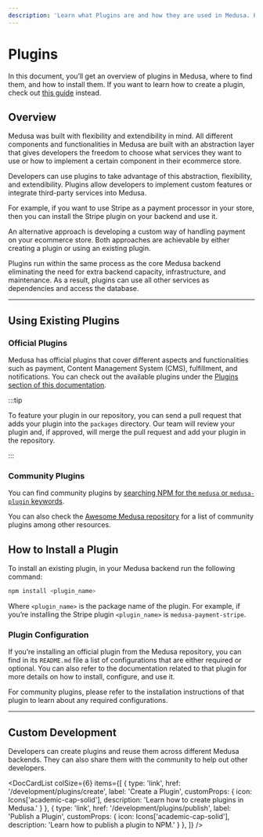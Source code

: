 ```yaml
---
description: 'Learn what Plugins are and how they are used in Medusa. Plugins are re-usable customizations that can be added to a Medusa backend.'
---
```



# Plugins

In this document, you’ll get an overview of plugins in Medusa, where to find them, and how to install them. If you want to learn how to create a plugin, check out [this guide](create.mdx) instead.

## Overview

Medusa was built with flexibility and extendibility in mind. All different components and functionalities in Medusa are built with an abstraction layer that gives developers the freedom to choose what services they want to use or how to implement a certain component in their ecommerce store.

Developers can use plugins to take advantage of this abstraction, flexibility, and extendibility. Plugins allow developers to implement custom features or integrate third-party services into Medusa.

For example, if you want to use Stripe as a payment processor in your store, then you can install the Stripe plugin on your backend and use it.

An alternative approach is developing a custom way of handling payment on your ecommerce store. Both approaches are achievable by either creating a plugin or using an existing plugin.

Plugins run within the same process as the core Medusa backend eliminating the need for extra backend capacity, infrastructure, and maintenance. As a result, plugins can use all other services as dependencies and access the database.

---

## Using Existing Plugins

### Official Plugins

Medusa has official plugins that cover different aspects and functionalities such as payment, Content Management System (CMS), fulfillment, and notifications. You can check out the available plugins under the [Plugins section of this documentation](../../plugins/overview.mdx).

:::tip

To feature your plugin in our repository, you can send a pull request that adds your plugin into the `packages` directory. Our team will review your plugin and, if approved, will merge the pull request and add your plugin in the repository.

:::

### Community Plugins

You can find community plugins by [searching NPM for the `medusa` or `medusa-plugin` keywords](https://www.npmjs.com/search?q=keywords%3Amedusa%2Cmedusa-plugin).

You can also check the [Awesome Medusa repository](https://github.com/adrien2p/awesome-medusajs#plugins) for a list of community plugins among other resources.

## How to Install a Plugin

To install an existing plugin, in your Medusa backend run the following command:

```bash npm2yarn
npm install <plugin_name>
```

Where `<plugin_name>` is the package name of the plugin. For example, if you’re installing the Stripe plugin `<plugin_name>` is `medusa-payment-stripe`.

### Plugin Configuration

If you’re installing an official plugin from the Medusa repository, you can find in its `README.md` file a list of configurations that are either required or optional. You can also refer to the documentation related to that plugin for more details on how to install, configure, and use it.

For community plugins, please refer to the installation instructions of that plugin to learn about any required configurations.

---

## Custom Development

Developers can create plugins and reuse them across different Medusa backends. They can also share them with the community to help out other developers.

<DocCardList colSize={6} items={[
  {
    type: 'link',
    href: '/development/plugins/create',
    label: 'Create a Plugin',
    customProps: {
      icon: Icons['academic-cap-solid'],
      description: 'Learn how to create plugins in Medusa.'
    }
  },
  {
    type: 'link',
    href: '/development/plugins/publish',
    label: 'Publish a Plugin',
    customProps: {
      icon: Icons['academic-cap-solid'],
      description: 'Learn how to publish a plugin to NPM.'
    }
  },
]} />